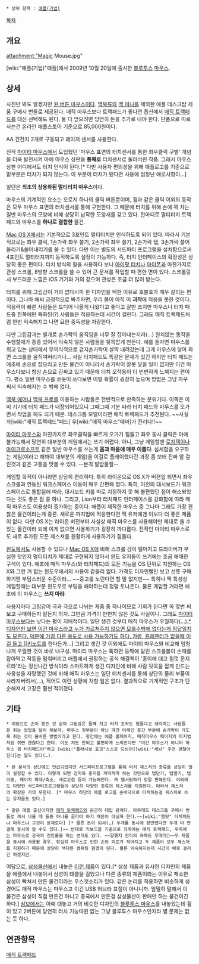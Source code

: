  * 상위 항목 : [[애플(기업)]]

[[목차]]

== 개요 ==

attachment:"Magic Mouse.jpg"
{{{+1 Magic Mouse}}}

[wiki:"애플(기업)"애플]에서 2009년 10월 20일에 출시한 [[블루투스]] [[마우스]].

== 상세 ==
사진만 봐도 알겠지만 [[원 버튼 마우스]]이다. [[맥북]]류와 [[맥 미니]]를 제외한 애플 데스크탑 제품 구매시 번들로 제공된다. 매직 마우스보다 트랙패드가 좋다면 옵션에서 [[매직 트랙패드]]를 대신 선택해도 된다. 둘 다 얻으려면 당연히 돈을 추가로 내야 한다. 단품으로 따로 사는건 온라인 애플스토어 기준으로 85,000원이다. 

AA 건전지 2개로 구동되고 레이저 센서를 사용한다.

전작 [[마이티 마우스]]에서 도입했던 '마우스 표면의 터치센서를 통한 좌우클릭 구별' 개념을 더욱 발전시켜 아예 마우스 상판을 '''통째로''' 터치센서로 둘러버린 작품. 그래서 마우스 상판 어디에서도 터치 인식이 된다.[* 다만 사용자 편의성을 위해 애플로고를 기준으로 밑부분은 터치가 되지 않는다. 이 부분이 터치가 됐다면 사용에 엄청난 애로사항이…]

일단은 '''최초의 상용화된 멀티터치 마우스'''이다. 

마우스의 기계적인 요소는 오로지 하나의 클릭 버튼뿐이며, 휠과 같은 클릭 이외의 동작은 모두 마우스 표면의 터치센서를 통해 구현한다. 그 때문에 터치를 위해 손에 꽉 차는 일반 마우스의 모양에 비해 상당히 납작한 모양새를 갖고 있다. 한마디로 멀티터치 트랙패드와 마우스를 '''하나로 결합한''' 물건. 

[[Mac OS X]]에서는 기본적으로 3포인트 멀티터치만 인식하도록 되어 있다. 따라서 기본적으로는 좌우 클릭, 1손가락 좌우 쓸기, 2손가락 좌우 쓸기, 2손가락 탭, 3손가락 쓸어 올리기&쓸어내리기를 쓸 수 있다. 다만 이는 별도의 서드파티 프로그램을 설치함으로써 4포인트 멀티터치까지 동작하도록 설정이 가능하다. 즉, 터치 인터페이스의 확장성은 상당히 좋은 편이다.
터치 방식의 휠을 사용하다 보니 [[아이팟 터치]]나 [[아이폰]]과 마찬가지로 관성 스크롤, 8방향 스크롤을 쓸 수 있어 큰 문서를 작업할 때 편한 면이 있다. 스크롤링시 부드러운 느낌은 iOS 기기와 거의 같으며 관성은 조금 더 많이 받는다.

터치를 위해 그립감이 거의 없다시피 한 디자인을 택한 이유로 호불호가 매우 갈리는 편이다. 그나마 애써 긍정적으로 봐주자면, 우리 몸이 아직 이 '''괴작'''에 적응을 못한 것이다. 적응력이 빠른 사람들은 드디어 나올게 나왔다고 좋다고 잘만 쓰지만 마우스나 터치 패드중 한쪽에만 특화된(?) 사람들은 적응하는데 시간이 걸린다. 그래도 매직 트랙패드처럼 한번 익숙해지고 나면 묘한 중독성을 자랑한다.

다만 그립감과는 별개로 손가락의 움직임을 너무 잘 잡아내는지라(...) 원치않는 동작을 수행할때가 종종 있어서 익숙치 않은 사람들을 뒷목잡게 만든다. 예를 들자면 마우스를 쥐고 있는 상태에서 무의식적으로 검지손가락이 살짝 내려갔는데 그게 마우스에 닿아 화면 스크롤을 움직여버리거나... 사실 터치패드도 똑같은 문제가 있긴 하지만 터치 패드는 애초에 손으로 잡으라고 만든 물건이 아니라서 손가락이 잘못 닿을 일이 없지만 이건 마우스다보니 항상 손으로 감싸고 있기 때문에 터치 오작동이 더 빈번하게 느껴지는 편이다. 평소 일반 마우스를 쓰듯이 쓰다보면 이럴 확률이 굉장히 높으며 방법은 그냥 자꾸 써서 익숙해지는 수 밖에 없다.

[[맥북 에어]]나 [[맥북 프로]]를 이용하는 사람들은 전반적으로 만족하는 분위기다. 이쪽은 이미 기기에 터치 패드가 내장되어있으니 그때그때 기분 따라 터치 패드와 마우스를 오가면서 작업을 해도 되기 때문. 데스크톱 모델이라면 매직 트랙패드가 추천된다. ~~사실 좌[wiki:"매직 트랙패드"패드] 우[wiki:"매직 마우스"매마]가 진리다!!~~

[[마이티 마우스]]와 마찬가지로 좌우클릭을 빠르게 오가기 힘들고 좌우 동시 클릭은 아예 불가능해서 당연히 대부분의 게임에서는 쓰기 어렵다. 아니, 그냥 게임할땐 [[로지텍]]이나 [[마이크로소프트]] 같은 일반 마우스를 쓰는게 '''몸과 마음에 매우 이롭다'''. 섬세함을 요구하는 게임(이라고 해봐야 대부분의 게임)을 이걸로 플레이했다간 과장 좀 보태 진짜 암 걸린것과 같은 고통을 맛볼 수 있다. --본격 발암물질--

게임할 목적이 아니라면 상당히 편리하다. 특히 라이온으로 OS X가 버젼업 되면서 좌우 스크롤과 연동된 워크스페이스 이동이 매우 간편해 졌다. 특히, 이전의 대시보드가 워크스페이스로 통합됨에 따라, 대시보드 키를 따로 지정하지 못 해 불편했던 점이 해소되었다는 것도 좋은 점 중 하나. 그리고, Lion부터 터치패드 인터페이스를 강화함에 따라 매직 마우스도 이용성이 증가하는 중이다. 애플이 제작한 마우스 중 그나마 그래도 가장 괜찮은 물건이라는게 중론. 새로운 파지법에 적응한다면 맥 유저에겐 이보다 더 좋은 제품이 없다. 다만 OS X는 라이온 버전부터 사실상 매직 마우스를 사용해야만 제대로 쓸 수 있는 물건이라 되레 이게 없으면 사용하기가 굉장히 까다롭다. 전작인 마이티 마우스로도 새로 추가된 모든 제스쳐를 원활하게 사용하기가 힘들다.

[[윈도]]에서도 사용할 수 있으나 [[Mac OS X]]에 비해 스크롤 감이 떨어지고 드라이버가 부실한 탓인지 멀티터치가 제대로 구현되지 않아서 윈도 유저들이 쓰기에는 조금 애매한 구석이 있다. 애초에 매직 마우스(와 터치패드)의 모든 기능을 OS 단위로 지원하는 OS X와 그런 거 없는 윈도우에서의 사용이 같을리 없다. 가격도 디자인빨만 보고 선뜻 구매하기엔 부담스러운 수준이라… ~~중고를 노린다면 할 말 없지만~~ 특히나 맥 특성상 게임할때는 대부분 윈도우로 부팅을 해야하는데 정말 토나온다. 물론 게임할 거라면 애초에 이 마우스는 '''쓰지 마라'''.

사용자마다 그립감이 극과 극으로 나뉘는 제품 중 하나이므로 기회가 된다면 꼭 몇번 써보고 구매하든지 말든지 하자. 그만큼 가격이 만만치 않은 것도 사실이니. 그래도 [[마이티 마우스]]보다는 낫다는 평이 지배적이다. 일단 생긴 것부터 매직 마우스가 우월하다(…).[[* 디자인만 보면 이건 마우스라고 누가 가르쳐주지 않으면 모를수밖에 없다는게 정답일지도 모른다. 덕분에 가끔 다른 용도로 사용 가능하기도 하다. 가령, 프레젠터가 없을때 이걸 들고 [[키노트]]를 한다든가…] 그리고 생긴 것 이외에도 마이티 마우스와 비교해 엄청나게 우월한 것이 바로 내구성. 마이티 마우스는 툭하면 등짝에 달린 스크롤볼이 손때를 잡아먹고 작동을 멈춰버리고 애플에서 권장하는 공식 해결책이 '종이에 대고 힘껏 문지르라'라는 정신나간 방식이라 스마트하게 생긴 디자인에 비해 사람 뒷목을 잡게 만드는 사용성을 자랑했던 것에 비해 매직 마우스는 일단 터치센서를 통해 상단의 물리 부품이 사라져버려서(…), 적어도 이런 상황에 처할 일은 없다. 결과적으로 기계적인 구조가 단순해져서 고장은 훨씬 적어졌다.

== 기타 == 
 * 여담으로 손이 붕뜬 것 같아 그립감은 둘째 치고 터치 조작도 힘들다고 생각하는 사람들은 쥐는 방법을 달리 해보자. 마우스 윗부분이 아닌 약간 아래인 중간 부분에 손가락이 가도록 쥐는 것이 올바른 방법이라고 한다. 항간에는 애플 홈페이지, 매직마우스 페이지의 파지법처럼 쥐면 괜찮다고 한다. 이도 저도 안되고 불편하게 느껴진다면 "이건 마우스가 아니라 마우스 겸 터치패드야"라고 [wiki:"플라시보 효과"스스로 되뇌어][wiki:"세뇌" 주면 괜찮아진다]는 말도 있다(…).

 * 본 문서의 상단에도 언급되었지만 서드파티프로그램을 통해 터치 제스처의 종류를 상당히 많이 설정할 수 있다. 이렇게 되면 검지와 중지를 까딱까딱 하는 것만으로 탭닫기, 탭열기, 탭이동, 페이지 확대/축소, 새로고침 등이 가능해진다. 즉 웹서핑하기 정말 편해진다. 이외에도 다양한 서드파티프로그램들이 상당히 다양한 종류의 제스처를 지원한다. 따라서 제스처의 확장은 거의 무한대. [* 마우스 하단의 애플 로고를 손바닥으로 터치하는걸 제스처로 쓰는 유저들도 있다.]

 * 같은 애플 출신이지만 [[매직 트랙패드]]와 은근히 대립 관계다. 아무래도 데스크톱 구매시 번들로 껴서 나올 때 둘중 하나를 골라야 하기 때문이 아닐까 한다.~~[wiki:"햄릿" 터치패드냐 마우스냐 그것이 문제로다] [* 물론 돈이 되서(…) 두개를 동시에 장만했다면 두개 다 연결해 동시에 쓸 수도 있다.]~~ 반대로 키보드를 기준으로 좌측에는 매직 트랙패드, 우측에는 마우스로 궁극의 컨트롤을 하는 변태도 있다. ~~말했지 진리의 좌패드 우매마~~두 제품을 동시에 사용할 경우, 확실히 마우스로 인한 손의 피로가 적어지고 두 제품이 모두 제스처를 지원하기 때문에 상당히 색다른 컴퓨팅 환경이 된다. 물론 익숙해지는데 시간이 배로 걸리긴 하겠지만.

여담으로, [[삼성]]물산에서 내놓은 [http://clien.career.co.kr/cs2/bbs/board.php?bo_table=park&wr_id=8189507 이런 제품]이 있다.[* 삼성 제품과 유사한 디자인의 제품을 애플에서 내놓아서 삼성이 태클을 걸었으나 다른 종류의 제품이라는 이유로 패소한 삼성이 빡쳐서 만든 물건이라는 우스갯소리가 있다. 같은 논리를 적용하면 비슷하게 생겼어도 매직 마우스는 마우스고 이건 USB 허브라 표절이 아니니까. 엄밀히 말해서 이 물건은 삼성이 직접 만든건 아니고 중국에서 만든걸 삼성물산이 판매만 하는 물건이긴 하다.] [[삼보]]에서는 아예 대놓고 거의 비슷한 디자인의 [http://timg.danawa.com/prod_img/500000/921/745/img/1745921_1.jpg 블루투스 마우스]를 내놓았는데 휠이 있고 2버튼에 당연히 터치 기능따윈 없는 그냥 블루투스 마우스인지라 별 문제는 없는 듯 하다.

== 연관항목 ==
[[매직 트랙패드]]
